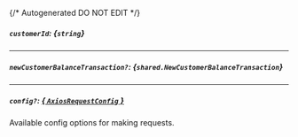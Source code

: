 {/* Autogenerated DO NOT EDIT  */}

##### `customerId`: *{`string`}*

---
##### `newCustomerBalanceTransaction?`: *{`shared.NewCustomerBalanceTransaction`}*
<Collapsible>
    <NewCustomerBalanceTransaction/>
</Collapsible>

---
##### `config?`: [*{ `AxiosRequestConfig` }*](https://axios-http.com/docs/req_config)
Available config options for making requests.


